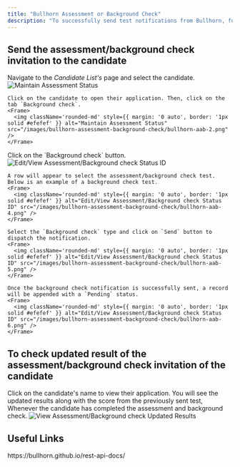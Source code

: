 ```yaml
---
title: "Bullhorn Assessment or Background Check"
description: "To successfully send test notifications from Bullhorn, follow these steps in your Bullhorn account, and complete the necessary actions."
---
```




## Send the assessment/background check invitation to the candidate

<Steps>
  <Step title="Select Candidate from the Candidate List">
    Navigate to the <i>Candidate List's</i> page and select the candidate.
    <Frame>
      <img className='rounded-md' style={{ margin: '0 auto', border: '1px solid #efefef' }} alt="Maintain Assessment Status" src="/images/bullhorn-assessment-background-check/bullhorn-aab-1.png" />
    </Frame>

    Click on the candidate to open their application. Then, click on the tab `Background check`.
    <Frame>
      <img className='rounded-md' style={{ margin: '0 auto', border: '1px solid #efefef' }} alt="Maintain Assessment Status" src="/images/bullhorn-assessment-background-check/bullhorn-aab-2.png" />
    </Frame>
  </Step>

  <Step title="To Select Background check & Send the Notification">
    Click on the `Background check` button.
    <Frame>
      <img className='rounded-md' style={{ margin: '0 auto', border: '1px solid #efefef' }} alt="Edit/View Assessment/Background check Status ID" src="/images/bullhorn-assessment-background-check/bullhorn-aab-3.png" />
    </Frame>

    A row will appear to select the assessment/background check test. Below is an example of a background check test.
    <Frame>
      <img className='rounded-md' style={{ margin: '0 auto', border: '1px solid #efefef' }} alt="Edit/View Assessment/Background check Status ID" src="/images/bullhorn-assessment-background-check/bullhorn-aab-4.png" />
    </Frame>

    Select the `Background check` type and click on `Send` button to dispatch the notification.
    <Frame>
      <img className='rounded-md' style={{ margin: '0 auto', border: '1px solid #efefef' }} alt="Edit/View Assessment/Background check Status ID" src="/images/bullhorn-assessment-background-check/bullhorn-aab-5.png" />
    </Frame>

    Once the background check notification is successfully sent, a record will be appended with a `Pending` status.
    <Frame>
      <img className='rounded-md' style={{ margin: '0 auto', border: '1px solid #efefef' }} alt="Edit/View Assessment/Background check Status ID" src="/images/bullhorn-assessment-background-check/bullhorn-aab-6.png" />
    </Frame>
  </Step>
</Steps>

## To check updated result of the assessment/background check invitation of the candidate

<Steps>
  <Step title="To see the updated results of assessment/background check">
    Click on the candidate's name to view their application. You will see the updated results along with the score from the previously sent test, Whenever the candidate has completed the assessment and background check.
    <Frame>
      <img className='rounded-md' style={{ margin: '0 auto', border: '1px solid #efefef' }} alt="View Assessment/Background check Updated Results" src="/images/bullhorn-assessment-background-check/bullhorn-aab-7.png" />
    </Frame>
  </Step>
</Steps>


<IntegrationFooter />

## Useful Links
<Card title="API Reference" icon="link" href="https://bullhorn.github.io/rest-api-docs/">
    https://bullhorn.github.io/rest-api-docs/
</Card>